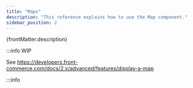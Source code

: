 ```yaml
---
title: "Maps"
description: "This reference explains how to use the Map component."
sidebar_position: 2
---
```


<p>{frontMatter.description}</p>

:::info WIP

See
https://developers.front-commerce.com/docs/2.x/advanced/features/display-a-map

:::info
